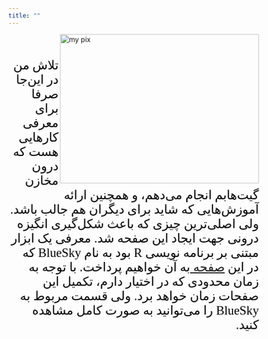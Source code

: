 ```yaml
---
title: ""
---
```




<img src="./images/logo_image.jpg" align = "right" alt="my pix" width="400" height="300">

<br><br>


<div dir = "rtl", style = "color: black; font-size: 25px; font-family: Yas;">

تلاش من در این‌جا صرفا برای معرفی کارهایی هست که درون  مخازن گیت‌هابم انجام می‌دهم، و همچنین ارائه آموزش‌هایی که شاید برای دیگران هم جالب باشد. ولی اصلی‌ترین چیزی که باعث شکل‌گیری انگیزه درونی جهت ایجاد این صفحه شد. معرفی یک ابزار مبتنی بر‌ برنامه نویسی R بود به نام BlueSky که در این <a href="BlueSky.qmd"> صفحه </a> به آن خواهیم پرداخت. با توجه به زمان محدودی که در اختیار دارم، تکمیل این صفحات زمان خواهد برد. ولی قسمت مربوط به  BlueSky را می‌توانید به صورت کامل مشاهده کنید. 


</div>

